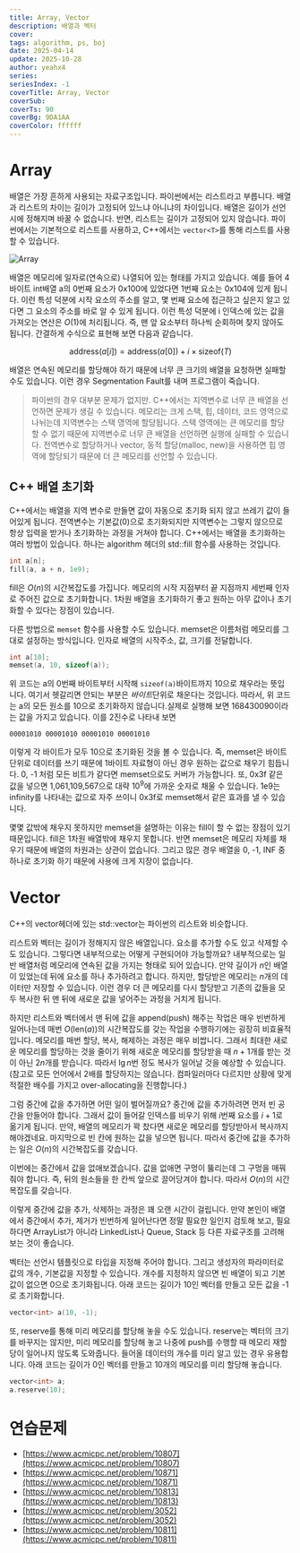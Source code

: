 ```yaml
---
title: Array, Vector
description: 배열과 벡터
cover:
tags: algorithm, ps, boj
date: 2025-04-14
update: 2025-10-28
author: yeahx4
series: 
seriesIndex: -1
coverTitle: Array, Vector
coverSub: 
coverTs: 90
coverBg: 9DA1AA
coverColor: ffffff
---
```


# Array

배열은 가장 흔하게 사용되는 자료구조입니다. 파이썬에서는 리스트라고 부릅니다. 
배열과 리스트의 차이는 길이가 고정되어 있느냐 아니냐의 차이입니다.
배열은 길이가 선언시에 정해지며 바꿀 수 없습니다. 반면, 리스트는 길이가 고정되어 있지 않습니다.
파이썬에서는 기본적으로 리스트를 사용하고, C++에서는 `vector<T>`를 통해 리스트를 사용할 수
있습니다.

![Array](/img/ps/array/array.png)

배열은 메모리에 일자로(연속으로) 나열되어 있는 형태를 가지고 있습니다. 예를 들어 4바이트
int배열 a의 0번째 요소가 0x100에 있었다면 1번째 요소는 0x104에 있게 됩니다. 이런 특성 덕분에
시작 요소의 주소를 알고, 몇 번째 요소에 접근하고 싶은지 알고 있다면 그 요소의 주소를 바로 알 수
있게 됩니다. 이런 특성 덕분에 i 인덱스에 있는 값을 가져오는 연산은 $O(1)$에 처리됩니다.
즉, 맨 앞 요소부터 하나씩 순회하며 찾지 않아도 됩니다. 간결하게 수식으로 표현해 보면 다음과 같습니다.

```math
\text{address}(a[i]) = \text{address}(a[0]) + i \times \text{sizeof}(T)
```

배열은 연속된 메모리를 할당해야 하기 때문에 너무 큰 크기의 배열을 요청하면 실패할 수도 있습니다.
이런 경우 Segmentation Fault를 내며 프로그램이 죽습니다.

> 파이썬의 경우 대부분 문제가 없지만. C++에서는 지역변수로 너무 큰 배열을 선언하면 문제가 생길
> 수 있습니다. 메모리는 크게 스택, 힙, 데이터, 코드 영역으로 나뉘는데 지역변수는 스택 영역에
> 할당됩니다. 스택 영역에는 큰 메모리를 할당할 수 없기 때문에 지역변수로 너무 큰 배열을 선언하면
> 실행에 실패할 수 있습니다. 전역변수로 할당하거나 vector, 동적 할당(malloc, new)을 사용하면
> 힙 영역에 할당되기 때문에 더 큰 메모리를 선언할 수 있습니다.

## C++ 배열 초기화

C++에서는 배열을 지역 변수로 만들면 값이 자동으로 초기화 되지 않고 쓰레기 값이 들어있게 됩니다.
전역변수는 기본값(0)으로 초기화되지만 지역변수는 그렇지 않으므로 항상 입력을 받거나 초기화하는
과정을 거쳐야 합니다. C++에서는 배열을 초기화하는 여러 방법이 있습니다.
하나는 algorithm 헤더의 std::fill 함수를 사용하는 것입니다.

```cpp
int a[n];
fill(a, a + n, 1e9);
```

fill은 $O(n)$의 시간복잡도를 가집니다. 메모리의 시작 지점부터 끝 지점까지 세번째 인자로
주어진 값으로 초기화합니다. 1차원 배열을 초기화하기 좋고 원하는 아무 값이나 초기화할 수 있다는
장점이 있습니다.

다른 방법으로 `memset` 함수를 사용할 수도 있습니다. memset은 이름처럼 메모리를 그대로 설정하는
방식입니다. 인자로 배열의 시작주소, 값, 크기를 전달합니다.

```cpp
int a[10];
memset(a, 10, sizeof(a));
```

위 코드는 a의 0번째 바이트부터 시작해 `sizeof(a)`바이트까지 10으로 채우라는 뜻입니다.
여기서 헷갈리면 안되는 부분은 *바이트*단위로 채운다는 것입니다. 따라서, 위 코드는 a의 모든 원소를
10으로 초기화하지 않습니다.실제로 실행해 보면 168430090이라는 값을 가지고 있습니다.
이를 2진수로 나타내 보면

```bin
00001010 00001010 00001010 00001010
```

이렇게 각 바이트가 모두 10으로 초기화된 것을 볼 수 있습니다. 즉,
memset은 바이트 단위로 데이터를 쓰기 때문에 1바이트 자료형이 아닌 경우 원하는 값으로 채우기
힘듭니다. 0, -1 처럼 모든 비트가 같다면 memset으로도 커버가 가능합니다.
또, 0x3f 같은 값을 넣으면 1,061,109,567으로 대략 $10^9$에 가까운 숫자로 채울 수 있습니다.
1e9는 infinity를 나타내는 값으로 자주 쓰이니 0x3f로 memset해서 같은 효과를 낼 수 있습니다.

몇몇 값밖에 채우지 못하지만 memset을 설명하는 이유는 fill이 할 수 없는 장점이 있기 때문입니다.
fill은 1차원 배열밖에 채우지 못합니다. 반면 memset은 메모리 자체를 채우기 때문에 배열의 차원과는
상관이 없습니다. 그리고 많은 경우 배열을 0, -1, INF 중 하나로 초기화 하기 때문에 사용에
크게 지장이 없습니다.

# Vector

C++의 vector헤더에 있는 std::vector<T>는 파이썬의 리스트와 비슷합니다.

리스트와 벡터는 길이가 정해지지 않은 배열입니다. 요소를 추가할 수도 있고 삭제할 수도 있습니다.
그렇다면 내부적으로는 어떻게 구현되어야 가능할까요? 내부적으로는 일반 배열처럼 메모리에 연속된 값을
가지는 형태로 되어 있습니다. 만약 길이가 $n$인 배열이 있었는데 뒤에 요소를 하나 추가하려고 합니다.
하지만, 할당받은 메모리는 $n$개의 데이터만 저장할 수 있습니다. 이런 경우 더 큰 메모리를 다시 할당받고
기존의 값들을 모두 복사한 뒤 맨 뒤에 새로운 값을 넣어주는 과정을 거치게 됩니다.

하지만 리스트와 벡터에서 맨 뒤에 값을 append(push) 해주는 작업은 매우 빈번하게 일어나는데 매번
$O(\text{len}(a))$의 시간복잡도를 갖는 작업을 수행하기에는 굉장히 비효율적입니다.
메모리를 매번 할당, 복사, 해제하는 과정은 매우 비쌉니다. 그래서 최대한 새로운 메모리를 할당하는 것을
줄이기 위해 새로운 메모리를 할당받을 때 $n + 1$개를 받는 것이 아닌 $2n$개를 받습니다. 따라서
$\lg n$번 정도 복사가 일어날 것을 예상할 수 있습니다.
(참고로 모든 언어에서 2배를 할당하지는 않습니다. 컴파일러마다 다르지만 상황에 맞게 적절한 배수를
가지고 over-allocating을 진행합니다.)

그럼 중간에 값을 추가하면 어떤 일이 벌어질까요? 중간에 값을 추가하려면 먼저 빈 공간을 만들어야 합니다.
그래서 값이 들어갈 인덱스를 비우기 위해 $i$번째 요소를 $i+1$로 옮기게 됩니다. 만약, 배열의 메모리가
꽉 찼다면 새로운 메모리를 할당받아서 복사까지 해야겠네요. 마지막으로 빈 칸에 원하는 값을 넣으면 됩니다.
따라서 중간에 값을 추가하는 일은 $O(n)$의 시간복잡도를 갖습니다.

이번에는 중간에서 값을 없애보겠습니다. 값을 없애면 구멍이 뚫리는데 그 구멍을 매꿔줘야 합니다.
즉, 뒤의 원소들을 한 칸씩 앞으로 끌어당겨야 합니다. 따라서 $O(n)$의 시간복잡도를 갖습니다.

이렇게 중간에 값을 추가, 삭제하는 과정은 꽤 오랜 시간이 걸립니다. 만약 본인이 배열에서 중간에서 추가,
제거가 빈번하게 일어난다면 정말 필요한 일인지 검토해 보고, 필요하다면 ArrayList가 아니라
LinkedList나 Queue, Stack 등 다른 자료구조를 고려해 보는 것이 좋습니다.

벡터는 선언시 템플릿으로 타입을 지정해 주어야 합니다. 그리고 생성자의 파라미터로 값의 개수,
기본값을 지정할 수 있습니다. 개수를 지정하지 않으면 빈 배열이 되고 기본값이 없으면 0으로 초기화됩니다.
아래 코드는 길이가 10인 벡터를 만들고 모든 값을 -1로 초기화합니다.

```cpp
vector<int> a(10, -1);
```

또, reserve를 통해 미리 메모리를 할당해 놓을 수도 있습니다. reserve는 벡터의 크기를
바꾸지는 않지만, 미리 메모리를 할당해 놓고 나중에 push를 수행할 때 메모리 재할당이
일어나지 않도록 도와줍니다. 들어올 데이터의 개수를 미리 알고 있는 경우 유용합니다.
아래 코드는 길이가 0인 벡터를 만들고 10개의 메모리를 미리 할당해 놓습니다.

```cpp
vector<int> a;
a.reserve(10);
```

# 연습문제

- [https://www.acmicpc.net/problem/10807](https://www.acmicpc.net/problem/10807)
- [https://www.acmicpc.net/problem/10871](https://www.acmicpc.net/problem/10871)
- [https://www.acmicpc.net/problem/10813](https://www.acmicpc.net/problem/10813)
- [https://www.acmicpc.net/problem/3052](https://www.acmicpc.net/problem/3052)
- [https://www.acmicpc.net/problem/10811](https://www.acmicpc.net/problem/10811)
